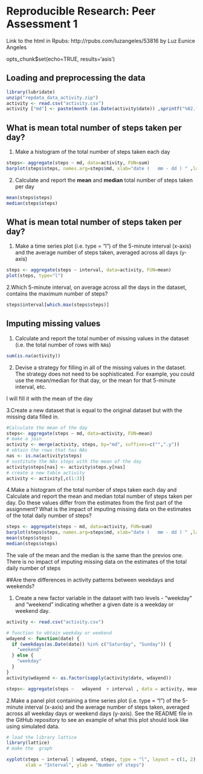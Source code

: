 # Reproducible Research: Peer Assessment 1

Link to the html in Rpubs: http://rpubs.com/luzangeles/53816 
by Luz Eunice Angeles


opts_chunk$set(echo=TRUE, results='asis')

## Loading and preprocessing the data
```r
library(lubridate)
unzip("repdata_data_activity.zip")                                                                                    
activity <- read.csv("activity.csv")
activity ["md"] <- paste(month (as.Date(activity$date)) ,sprintf("%02.f", day (as.Date(activity$date))),sep="-")
```


## What is mean total number of steps taken per day?

1. Make a histogram of the total number of steps taken each day

```r

steps<- aggregate(steps ~ md, data=activity, FUN=sum)
barplot(steps$steps, names.arg=steps$md, xlab="date (   mm - dd ) " ,las =2,, ylab="steps")
```

2. Calculate and report the **mean** and **median** total number of
steps taken per day

```r
mean(steps$steps)
median(steps$steps)
```


## What is mean total number of steps taken per day?


1. Make a time series plot (i.e. type = "l") of the 5-minute interval (x-axis) and the 
average number of steps taken, averaged across all days (y-axis)


```r
steps <- aggregate(steps ~ interval, data=activity, FUN=mean)
plot(steps, type="l")
```

2.Which 5-minute interval, on average across all the days in the dataset, contains the maximum number of steps?

```r
steps$interval[which.max(steps$steps)]
```

## Imputing missing values

1. Calculate and report the total number of missing values in the dataset (i.e. the total number of rows with `NA`s)

```r
sum(is.na(activity))
```


2. Devise a strategy for filling in all of the missing values in the dataset. 
The strategy does not need to be sophisticated. For example, you could use the mean/median 
for that day, or the mean for that 5-minute interval, etc.

I will fill it with the mean of the day 


3.Create a new dataset that is equal to the original dataset but with the missing data filled in.


```r
#Calculate the mean of the day
steps<- aggregate(steps ~ md, data=activity, FUN=mean)
# make a join 
activity <- merge(activity, steps, by="md", suffixes=c("",".y"))
# obtain the rows that has NAs
nas <- is.na(activity$steps)
# sustitute the NAs steps with the mean of the day
activity$steps[nas] <- activity$steps.y[nas]
# create a new table activity
activity <- activity[,c(1:3)]
```



4.Make a histogram of the total number of steps taken each day and Calculate and report the mean and median total number of steps taken per day. Do these values differ from the estimates from the first part of the assignment? What is the impact of imputing missing data on the estimates of the total daily number of steps?


```r
steps <- aggregate(steps ~ md, data=activity, FUN=sum)
barplot(steps$steps, names.arg=steps$md, xlab="date (   mm - dd ) " ,las =2,, ylab="steps")
mean(steps$steps)
median(steps$steps)
```

The vale of the mean and the median is the same than the previos one. 
There is no impact of imputing missing data on the estimates of the total daily number of steps

##Are there differences in activity patterns between weekdays and weekends?


1. Create a new factor variable in the dataset with two levels - "weekday" and "weekend" indicating whether a given date is a weekday or weekend day.

```r
activity <- read.csv("activity.csv")

# function to obtain weekday or weekend
wdayend <- function(date) {
  if (weekdays(as.Date(date)) %in% c("Saturday", "Sunday")) {
    "weekend"
  } else {
    "weekday"
  }
}
activity$wdayend <- as.factor(sapply(activity$date, wdayend))

steps<- aggregate(steps ~   wdayend  + interval , data = activity, mean)

```




2.Make a panel plot containing a time series plot (i.e. type = "l") of the 5-minute interval (x-axis) and the average number of steps taken, averaged across all weekday days or weekend days (y-axis). See the README file in the GitHub repository to see an example of what this plot should look like using simulated data.

```r
# load the library lattice
library(lattice)
# make the  graph

xyplot(steps ~ interval | wdayend, steps, type = "l", layout = c(1, 2), 
       xlab = "Interval", ylab = "Number of steps")
```
